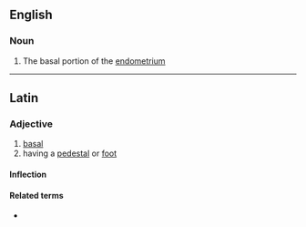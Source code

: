 ==English==

===Noun===
{{en-noun|basales}}

# The basal portion of the [[endometrium]]

----
==Latin==

===Adjective===
{{la-adj-3rd-2E|basalis|basale|basale}}

# [[basal]]
# having a [[pedestal]] or [[foot]]

====Inflection====
{{la-decl-3rd-2E|basal}}

====Related terms====
* {{l|la|basis}}